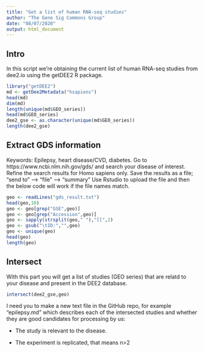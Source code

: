```yaml
---
title: "Get a list of human RNA-seq studies"
author: "The Gene Sig Commons Group"
date: "08/07/2020"
output: html_document
---
```


## Intro

In this script we're obtaining the current list of human RNA-seq studies from dee2.io using the getDEE2 R package.

```r
library("getDEE2")
md <- getDee2Metadata("hsapiens")
head(md)
dim(md)
length(unique(md$GEO_series))
head(md$GEO_series)
dee2_gse <- as.character(unique(md$GEO_series))
length(dee2_gse)
```

## Extract GDS information

Keywords: Epilepsy, heart disease/CVD, diabetes.
Go to https://www.ncbi.nlm.nih.gov/gds/ and search your disease of interest. 
Refine the search results for Homo sapiens only.
Save the results as a file; "send to" --> "file" --> "summary"
Use Rstudio to upload the file and then the below code will work if the file names match.

```r
geo <- readLines("gds_result.txt")
head(geo,10)
geo <- geo[grep("GSE",geo)]
geo <- geo[grep("Accession",geo)]
geo <- sapply(strsplit(geo," "),"[[",2)
geo <- gsub("\tID:","",geo)
geo <- unique(geo)
head(geo)
length(geo)
```

## Intersect

With this part you will get a list of studies (GEO series) that are relatd to your disease and present in the DEE2 database. 

```r
intersect(dee2_gse,geo)
```

I need you to make a new text file in the GitHub repo, for example "epilepsy.md" which describes each of the intersected studies and whether they are good candidates for processing by us:

* The study is relevant to the disease.

* The experiment is replicated, that means n>2